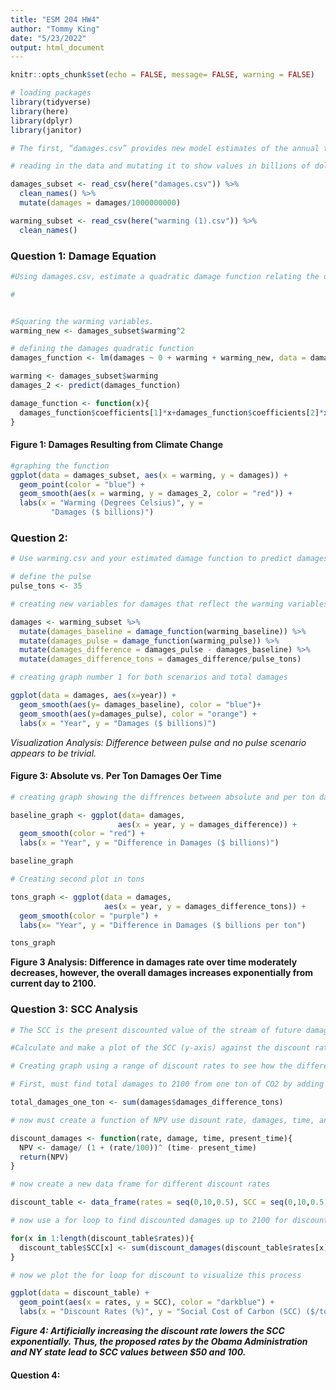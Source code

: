 ```yaml
---
title: "ESM 204 HW4"
author: "Tommy King"
date: "5/23/2022"
output: html_document
---
```


```r
knitr::opts_chunk$set(echo = FALSE, message= FALSE, warning = FALSE)

# loading packages 
library(tidyverse)
library(here)
library(dplyr)
library(janitor)

# The first, “damages.csv” provides new model estimates of the annual total damages from climate change at different levels of warming (in degrees C). The second dataset, “warming.csv” contains estimates of a baseline future climate trajectory (in degrees C) until 2100, and a second trajectory that adds a one-time pulse of CO2 today to the atmosphere. The pulse is 35 billion tons of carbon, which is roughly equal to annual global emissions. You can think of this as a “small” one-time pulse in carbon emissions.

# reading in the data and mutating it to show values in billions of dollars

damages_subset <- read_csv(here("damages.csv")) %>% 
  clean_names() %>% 
  mutate(damages = damages/1000000000)

warming_subset <- read_csv(here("warming (1).csv")) %>% 
  clean_names()

```

### Question 1: Damage Equation
```r
#Using damages.csv, estimate a quadratic damage function relating the dollar value of damages to the change in global mean temperature. Estimate a model with a zero intercept because damages by construction must equal zero when there is no climate change. Plot your estimated damage function, overlaid with a scatterplot of the underlying data.

#


#Squaring the warming variables. 
warming_new <- damages_subset$warming^2

# defining the damages quadratic function
damages_function <- lm(damages ~ 0 + warming + warming_new, data = damages_subset)

warming <- damages_subset$warming
damages_2 <- predict(damages_function)

damage_function <- function(x){
  damages_function$coefficients[1]*x+damages_function$coefficients[2]*x^2
}

```

#### **Figure 1: Damages Resulting from Climate Change**
```r
#graphing the function
ggplot(data = damages_subset, aes(x = warming, y = damages)) + 
  geom_point(color = "blue") + 
  geom_smooth(aes(x = warming, y = damages_2, color = "red")) + 
  labs(x = "Warming (Degrees Celsius)", y = 
         "Damages ($ billions)")
```

### Question 2: 
```r
# Use warming.csv and your estimated damage function to predict damages in each year under the baseline climate and the pulse scenario. Make four plots: (1) damages over time without the pulse, (2) damages over time with the pulse, (3) the difference in damages over time that arises from the pulse, and (4) the difference in damages over time from the pulse per ton of CO2 (you can assume that each ton of the pulse causes the same amount of damage).

# define the pulse 
pulse_tons <- 35 

# creating new variables for damages that reflect the warming variables from the warming subset

damages <- warming_subset %>% 
  mutate(damages_baseline = damage_function(warming_baseline)) %>% 
  mutate(damages_pulse = damage_function(warming_pulse)) %>% 
  mutate(damages_difference = damages_pulse - damages_baseline) %>% 
  mutate(damages_difference_tons = damages_difference/pulse_tons)

# creating graph number 1 for both scenarios and total damages

ggplot(data = damages, aes(x=year)) + 
  geom_smooth(aes(y= damages_baseline), color = "blue")+ 
  geom_smooth(aes(y=damages_pulse), color = "orange") + 
  labs(x = "Year", y = "Damages ($ billions)")

```


*Visualization Analysis: Difference between pulse and no pulse scenario appears to be trivial.* 

#### Figure 3: Absolute vs. Per Ton Damages Oer Time 
```r
# creating graph showing the diffrences between absolute and per ton damages over time between the two scenarios. Facet wrapping two plots to show these differences.

baseline_graph <- ggplot(data= damages, 
                        aes(x = year, y = damages_difference)) + 
  geom_smooth(color = "red") + 
  labs(x = "Year", y = "Difference in Damages ($ billions)")

baseline_graph

# Creating second plot in tons 

tons_graph <- ggplot(data = damages, 
                     aes(x = year, y = damages_difference_tons)) + 
  geom_smooth(color = "purple") + 
  labs(x= "Year", y = "Difference in Damages ($ billions per ton")

tons_graph

```

**Figure 3 Analysis: Difference in damages rate over time moderately decreases, however, the overall damages increases exponentially from current day to 2100.**


### Question 3: SCC Analysis
```r
# The SCC is the present discounted value of the stream of future damages caused by one additional ton of CO2. The Obama Administration used a discount rate of 3% to discount damages. Recently, New York State used a discount rate of 2%. 

#Calculate and make a plot of the SCC (y-axis) against the discount rate (x-axis) for a reasonable range of discount rates. Explain the intuition for how the discount rate affects the SCC.

# Creating graph using a range of discount rates to see how the different rates affect the SCC values on the y-axis 

# First, must find total damages to 2100 from one ton of CO2 by adding together all of damages_difference_tons

total_damages_one_ton <- sum(damages$damages_difference_tons)

# now must create a function of NPV use disount rate, damages, time, and present time

discount_damages <- function(rate, damage, time, present_time){
  NPV <- damage/ (1 + (rate/100))^ (time- present_time) 
  return(NPV)
}

# now create a new data frame for different discount rates 

discount_table <- data_frame(rates = seq(0,10,0.5), SCC = seq(0,10,0.5))

# now use a for loop to find discounted damages up to 2100 for discount rates from 0 to 10 and sum to find total damages per discount rate

for(x in 1:length(discount_table$rates)){
  discount_table$SCC[x] <- sum(discount_damages(discount_table$rates[x], damages$damages_difference_tons, damages$year, 2022))
}

# now we plot the for loop for discount to visualize this process 

ggplot(data = discount_table) + 
  geom_point(aes(x = rates, y = SCC), color = "darkblue") + 
  labs(x = "Discount Rates (%)", y = "Social Cost of Carbon (SCC) ($/ton)")
```

***Figure 4: Artificially increasing the discount rate lowers the SCC exponentially. Thus, the proposed rates by the Obama Administration and NY state lead to SCC values between $50 and 100.***

#### Question 4: 

